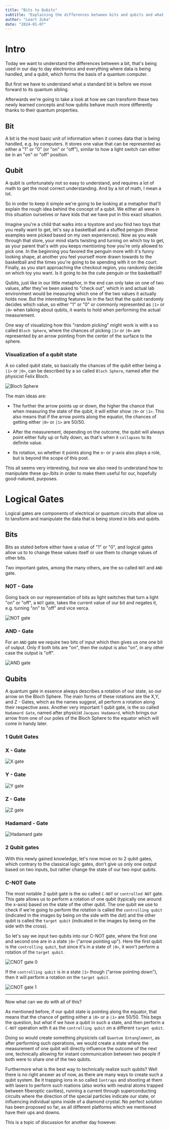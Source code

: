 ```yaml
---
title: "Bits to Qubits"
subtitle: "Explaining the differences between bits and qubits and what makes a qubit special (easy)"
author: "Leart Zuka"
date: "2024-01-07"
---
```


# Intro

Today we want to understand the differences between a bit, that's being used in our day to day electronics and everything where data is being handled, and a qubit, which forms the basis of a quantum computer.  

But first we have to understand what a standard bit is before we move forward to its quantum sibling.

Afterwards we're going to take a look at how we can transform these two newly learned concepts and how qubits behave much more differently thanks to their quantum properties.

## Bit

A bit is the most basic unit of information when it comes data that is being handled, e.g. by computers.
It stores one value that can be represented as either a "1" or "0" (or "on" or "off"), similar to how a light switch can either be in an "on" or "off" position.

## Qubit

A qubit is unfortunately not so easy to understand, and requires a lot of math to get the most correct understanding.
And by a lot of math, I mean a lot.

So in order to keep it simple we're going to be looking at a metaphor that'll explain the rough idea behind the concept of a qubit.
We either all were in this situation ourselves or have kids that we have put in this exact situation.

Imagine you're a child that walks into a toystore and you find two toys that you really want to get, let's say a basketball and a stuffed penguin (these examples were picked based on my own experiences). 
Now as you walk through that store, your mind starts twisting and turning on which toy to get, as your parent that's with you keeps mentioning how you're only allowed to pick one.
In the beginning you favored the penguin more with it's funny looking shape, at another you feel yourself more drawn towards to the basketball and the times you're going to be spending with it on the court.
Finally, as you start approaching the checkout region, you randomly decide on which toy you want. Is it going to be the cute penguin or the basketball?

Qubits, just like in our little metaphor, in the end can only take on one of two values, after they've been asked to "check out", which in and actual lab environment would be measuring which one of the two values it actually holds now.
But the interesting features lie in the fact that the qubit randomly decides which value, so either "1" or "0" or commonly represented as `|1>` or `|0>` when talking about qubits, it wants to hold when performing the actual measurement.

One way of visualizing how this "random picking" might work is with a so called `Bloch Sphere`, where the chances of picking `|1>` or `|0>` are represented by an arrow pointing from the center of the surface to the sphere.

### Visualization of a qubit state

A so called qubit state, so basically the chances of the qubit either being a `|1>` or `|0>`, can be described by a so called `Bloch Sphere`, named after the physicist Felix Bloch.

![Bloch Sphere](/posts/assets/quantum_tuesdays/Bits_to_qubits/init.png)

The main ideas are:

- The further the arrow points up or down, the higher the chance that when measuring the state of the qubit, it will either show `|0>` or `|1>`. This also means that if the arrow points along the equator, the chances of getting either `|0>` or `|1>` are 50/50.

- After the measurement, depending on the outcome, the qubit will always point either fully up or fully down, as that's when it `collapses` to its definite value.

- Its rotation, so whether it points along the x- or y-axis also plays a role, but is beyond the scope of this post.

This all seems very interesting, but now we also need to understand how to manipulate these qu-/bits in order to make them useful for our, hopefully good-natured, purposes.

# Logical Gates

Logical gates are components of electrical or quantum circuits that allow us to tansform and manipulate the data that is being stored in bits and qubits.

## Bits

Bits as stated before either have a value of "1" or "0", and logical gates allow us to to change these values itself or use them to change values of other bits.

Two important gates, among the many others, are the so called `NOT` and `AND` gate.

### NOT - Gate

Going back on our representation of bits as light switches that turn a light "on" or "off", a `NOT` gate, takes the current value of our bit and negates it, e.g. turning "on" to "off" and vice verca.

![NOT gate](/posts/assets/quantum_tuesdays/Bits_to_qubits/NOT.jpg)

### AND - Gate

For an `AND` gate we require two bits of input which then gives us one one bit of output. Only if both bits are "on", then the output is also "on", in any other case the output is "off".

![AND gate](/posts/assets/quantum_tuesdays/Bits_to_qubits/AND.jpg)

## Qubits

A quantum gate in essence always describes a rotation of our state, so our arrow on the Bloch Sphere.
The main forms of these rotations are the X,Y, and Z - Gates, which as the names suggest, all perform a rotation along their respective axes.
Another very important 1 qubit gate, is the so called `Hadamard Gate`, named after physicist `Jacques Hadamard`, which brings our arrow from one of our poles of the Bloch Sphere to the equator which will come in handy later. 

### 1 Qubit Gates

### X - Gate

![X gate](/posts/assets/quantum_tuesdays/Bits_to_qubits/x_rot.png)

### Y - Gate

![Y gate](/posts/assets/quantum_tuesdays/Bits_to_qubits/y_rot.png)

### Z - Gate

![Z gate](/posts/assets/quantum_tuesdays/Bits_to_qubits/z_rot.png)

### Hadamard - Gate

![Hadamard gate](/posts/assets/quantum_tuesdays/Bits_to_qubits/h_rot.png)

### 2 Qubit gates

With this newly gained knowledge, let's now move on to 2 qubit gates, which contrary to the classical logic gates, don't give us only one output based on two inputs, but rather change the state of our two input qubits.

### C-NOT Gate

The most notable 2 qubit gate is the so called `C-NOT` or `controlled NOT` gate. This gate allows us to perform a rotation of one qubit (typically one around the x-axis) based on the state of the other qubit. The one qubit we use to check if we're going to perform the rotation is called the `controlling qubit` (indicated in the images by being on the side with the dot) and the other qubit is called the `target qubit` (indicated in the images by being on the side with the cross).

So let's say we input two qubits into our C-NOT gate, where the first one and second one are in a state `|0>` ("arrow pointing up"). Here the first qubit is the `controlling qubit`, but since it's in a state of `|0>`, it won't perform a rotation of the `target qubit`. 

![CNOT gate 0](/posts/assets/quantum_tuesdays/Bits_to_qubits/c_not_rot_0.png)

If the `controlling qubit` is in a state `|1>` though ("arrow pointing down"), then it will perform a rotation on the `target qubit`.

![CNOT gate 1](/posts/assets/quantum_tuesdays/Bits_to_qubits/c_not_rot_1.png)

---

Now what can we do with all of this?

As mentioned before, if our qubit state is pointing along the equator, that means that the chance of getting either a `|0>` or a `|1>` are 50/50. This begs the question, but what if we have a qubit in such a state, and then perform a `C-NOT` operation with it as the `controlling qubit` on a different `target qubit`.

Doing so would create something physicists call `Quantum Entanglement`, as after performing such operations, we would create a state where the measurement of one qubit will directly influence the outcome of the next one, technically allowing for instant communication between two people if both were to share one of the two qubits. 

Furthermore what is the best way to technically realize such qubits? Well there is no right answer as of now, as there are many ways to create such a qubit system. Be it trapping ions in so called `Iontraps` and shooting at them with lasers to perform such roations (also works with neutral atoms trapped between fiberoptic cavities), running a current through superconducting circuits where the direction of the special particles indicate our state, or influencing individual spins inside of a diamond crystal. No perfect solution has been proposed so far, as all different platforms which we mentioned have their ups and downs.

This is a topic of discussion for another day however.
